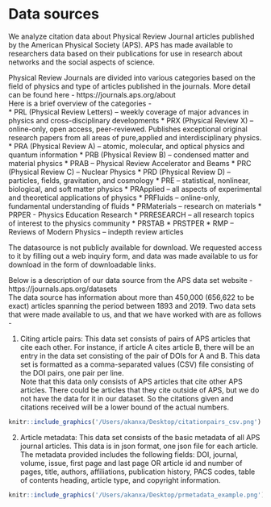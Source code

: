 # Data sources

We analyze citation data about Physical Review Journal articles published by the American Physical Society (APS). APS has made available to researchers data based on their publications for use in research about networks and the social aspects of science.  

Physical Review Journals are divided into various categories based on the field of physics and type of articles published in the journals. More detail can be found here - https://journals.aps.org/about  
Here is a brief overview of the categories -  
* PRL (Physical Review Letters) – weekly coverage of major advances in physics and cross-disciplinary developments
* PRX (Physical Review X) – online-only, open access, peer-reviewed. Publishes exceptional original research papers from all areas of pure,applied and interdisciplinary physics.
* PRA (Physical Review A) – atomic, molecular, and optical physics and quantum information
* PRB (Physical Review B) – condensed matter and material physics
* PRAB – Physical Review Accelerator and Beams
* PRC (Physical Review C) – Nuclear Physics
* PRD (Physical Review D) – particles, fields, gravitation, and cosmology
* PRE – statistical, nonlinear, biological, and soft matter physics
* PRApplied – all aspects of experimental and theoretical applications of physics
* PRFluids – online-only, fundamental understanding of fluids
* PRMaterials – research on materials
* PRPER - Physics Education Research
* PRRESEARCH – all research topics of interest to the physics community
* PRSTAB
* PRSTPER
* RMP – Reviews of Modern Physics – indepth review articles


The datasource is not publicly available for download. We requested access to it by filling out a web inquiry form, and data was made available to us for download in the form of downloadable links.  

Below is a description of our data source from the APS data set website - https://journals.aps.org/datasets  
The data source has information about more than 450,000 (656,622 to be exact) articles spanning the period between 1893 and 2019.  Two data sets that were made available to us, and that we have worked with are as follows -

1) Citing article pairs: This data set consists of pairs of APS articles that cite each other. For instance, if article A cites article B, there will be an entry in the data set consisting of the pair of DOIs for A and B. This data set is formatted as a comma-separated values (CSV) file consisting of the DOI pairs, one pair per line.  
Note that this data only consists of APS articles that cite other APS articles. There could be articles that they cite outside of APS, but we do not have the data for it in our dataset. So the citations given and citations received will be a lower bound of the actual numbers.

```r
knitr::include_graphics('/Users/akanxa/Desktop/citationpairs_csv.png')

```

2) Article metadata: This data set consists of the basic metadata of all APS journal articles. This data is in json format, one json file for each article. The metadata provided includes the following fields: DOI, journal, volume, issue, first page and last page OR article id and number of pages, title, authors, affiliations, publication history, PACS codes, table of contents heading, article type, and copyright information.  
```r
knitr::include_graphics('/Users/akanxa/Desktop/prmetadata_example.png')
```




